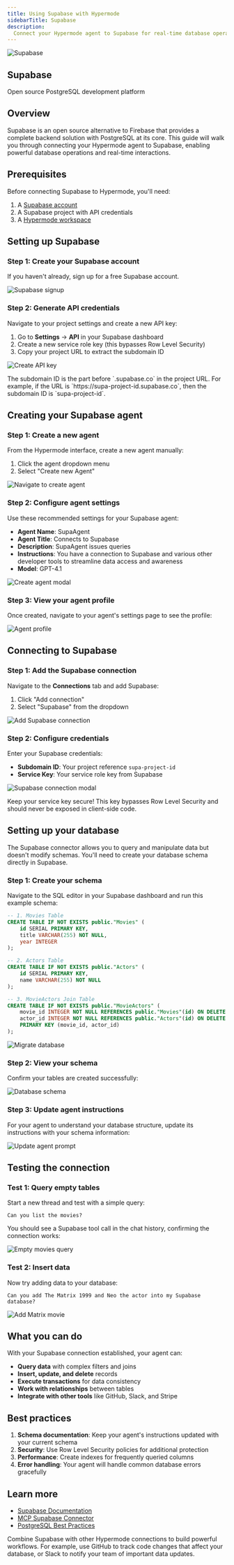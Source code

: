 ```yaml
---
title: Using Supabase with Hypermode
sidebarTitle: Supabase
description:
  Connect your Hypermode agent to Supabase for real-time database operations
---
```


<div className="flex items-center gap-3 mb-6">
  <img
    src="/images/agents/connections/icons/supabase.svg"
    alt="Supabase"
    width={48}
    height={48}
  />
  <div>
    <h2 className="text-2xl font-bold m-0">Supabase</h2>
    <p className="text-gray-600 m-0">
      Open source PostgreSQL development platform
    </p>
  </div>
</div>

## Overview

Supabase is an open source alternative to Firebase that provides a complete
backend solution with PostgreSQL at its core. This guide will walk you through
connecting your Hypermode agent to Supabase, enabling powerful database
operations and real-time interactions.

## Prerequisites

Before connecting Supabase to Hypermode, you'll need:

1. A [Supabase account](https://supabase.com/)
2. A Supabase project with API credentials
3. A [Hypermode workspace](https://hypermode.com/)

## Setting up Supabase

### Step 1: Create your Supabase account

If you haven't already, sign up for a free Supabase account.

![Supabase signup](/images/connections/supabase/signup-supabase.png)

### Step 2: Generate API credentials

Navigate to your project settings and create a new API key:

1. Go to **Settings** → **API** in your Supabase dashboard
2. Create a new service role key (this bypasses Row Level Security)
3. Copy your project URL to extract the subdomain ID

![Create API key](/images/connections/supabase/create-key.png)

<Note>
  The subdomain ID is the part before `.supabase.co` in the project URL. For
  example, if the URL is `https://supa-project-id.supabase.co`, then the
  subdomain ID is `supa-project-id`.
</Note>

## Creating your Supabase agent

### Step 1: Create a new agent

From the Hypermode interface, create a new agent manually:

1. Click the agent dropdown menu
2. Select "Create new Agent"

![Navigate to create agent](/images/connections/supabase/navigate-create-agent.png)

### Step 2: Configure agent settings

Use these recommended settings for your Supabase agent:

- **Agent Name**: SupaAgent
- **Agent Title**: Connects to Supabase
- **Description**: SupaAgent issues queries
- **Instructions**: You have a connection to Supabase and various other
  developer tools to streamline data access and awareness
- **Model**: GPT-4.1

![Create agent modal](/images/connections/supabase/create-agent-modal.png)

### Step 3: View your agent profile

Once created, navigate to your agent's settings page to see the profile:

![Agent profile](/images/connections/supabase/agent-profile.png)

## Connecting to Supabase

### Step 1: Add the Supabase connection

Navigate to the **Connections** tab and add Supabase:

1. Click "Add connection"
2. Select "Supabase" from the dropdown

![Add Supabase connection](/images/connections/supabase/add-supabase-connection.png)

### Step 2: Configure credentials

Enter your Supabase credentials:

- **Subdomain ID**: Your project reference `supa-project-id`
- **Service Key**: Your service role key from Supabase

![Supabase connection modal](/images/connections/supabase/supabase-connection-modal.png)

<Warning>
  Keep your service key secure! This key bypasses Row Level Security and should
  never be exposed in client-side code.
</Warning>

## Setting up your database

<Note>
  The Supabase connector allows you to query and manipulate data but doesn't
  modify schemas. You'll need to create your database schema directly in
  Supabase.
</Note>

### Step 1: Create your schema

Navigate to the SQL editor in your Supabase dashboard and run this example
schema:

```sql
-- 1. Movies Table
CREATE TABLE IF NOT EXISTS public."Movies" (
    id SERIAL PRIMARY KEY,
    title VARCHAR(255) NOT NULL,
    year INTEGER
);

-- 2. Actors Table
CREATE TABLE IF NOT EXISTS public."Actors" (
    id SERIAL PRIMARY KEY,
    name VARCHAR(255) NOT NULL
);

-- 3. MovieActors Join Table
CREATE TABLE IF NOT EXISTS public."MovieActors" (
    movie_id INTEGER NOT NULL REFERENCES public."Movies"(id) ON DELETE CASCADE,
    actor_id INTEGER NOT NULL REFERENCES public."Actors"(id) ON DELETE CASCADE,
    PRIMARY KEY (movie_id, actor_id)
);
```

![Migrate database](/images/connections/supabase/migrate.png)

### Step 2: View your schema

Confirm your tables are created successfully:

![Database schema](/images/connections/supabase/supabase-schema.png)

### Step 3: Update agent instructions

For your agent to understand your database structure, update its instructions
with your schema information:

![Update agent prompt](/images/connections/supabase/agent-update-prompt.png)

## Testing the connection

### Test 1: Query empty tables

Start a new thread and test with a simple query:

```text
Can you list the movies?
```

You should see a Supabase tool call in the chat history, confirming the
connection works:

![Empty movies query](/images/connections/supabase/empty-movies.png)

### Test 2: Insert data

Now try adding data to your database:

```text
Can you add The Matrix 1999 and Neo the actor into my Supabase database?
```

![Add Matrix movie](/images/connections/supabase/add-matrix.png)

## What you can do

With your Supabase connection established, your agent can:

- **Query data** with complex filters and joins
- **Insert, update, and delete** records
- **Execute transactions** for data consistency
- **Work with relationships** between tables
- **Integrate with other tools** like GitHub, Slack, and Stripe

## Best practices

1. **Schema documentation**: Keep your agent's instructions updated with your
   current schema
2. **Security**: Use Row Level Security policies for additional protection
3. **Performance**: Create indexes for frequently queried columns
4. **Error handling**: Your agent will handle common database errors gracefully

## Learn more

- [Supabase Documentation](https://supabase.com/docs)
- [MCP Supabase Connector](https://mcp.pipedream.com/app/supabase)
- [PostgreSQL Best Practices](https://www.postgresql.org/docs/current/index.html)

<Tip>
  Combine Supabase with other Hypermode connections to build powerful workflows.
  For example, use GitHub to track code changes that affect your database, or
  Slack to notify your team of important data updates.
</Tip>

